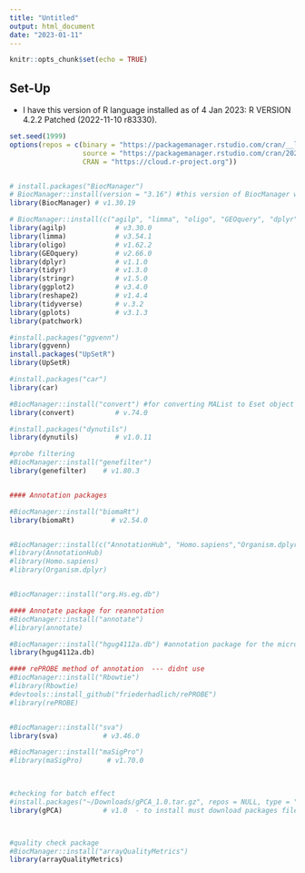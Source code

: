 ```yaml
---
title: "Untitled"
output: html_document
date: "2023-01-11"
---
```


```r
knitr::opts_chunk$set(echo = TRUE)
```

## Set-Up ##
- I have this version of R language installed as of 4 Jan 2023: R VERSION 4.2.2 Patched (2022-11-10 r83330). 

```r
set.seed(1999)
options(repos = c(binary = "https://packagemanager.rstudio.com/cran/__linux__/jammy/2023-01-04",
                  source = "https://packagemanager.rstudio.com/cran/2023-01-04",
                  CRAN = "https://cloud.r-project.org"))


# install.packages("BiocManager")
# BiocManager::install(version = "3.16") #this version of BiocManager works with R version 4.2.2
library(BiocManager) # v1.30.19

# BiocManager::install(c("agilp", "limma", "oligo", "GEOquery", "dplyr", "stringr", "ggplot2", "reshape2", "tidyverse", "gplots"), ask=F)
library(agilp)            # v3.30.0
library(limma)            # v3.54.1
library(oligo)            # v1.62.2
library(GEOquery)         # v2.66.0
library(dplyr)            # v1.1.0
library(tidyr)            # v1.3.0
library(stringr)          # v1.5.0
library(ggplot2)          # v3.4.0
library(reshape2)         # v1.4.4
library(tidyverse)        # v.3.2
library(gplots)           # v3.1.3
library(patchwork)

#install.packages("ggvenn")  
library(ggvenn)
install.packages("UpSetR")  
library(UpSetR)

#install.packages("car")  
library(car)

#BiocManager::install("convert") #for converting MAList to Eset object
library(convert)          # v.74.0

#install.packages("dynutils")
library(dynutils)         # v1.0.11

#probe filtering
#BiocManager::install("genefilter")
library(genefilter)    # v1.80.3


#### Annotation packages

#BiocManager::install("biomaRt")
library(biomaRt)         # v2.54.0


#BiocManager::install(c("AnnotationHub", "Homo.sapiens","Organism.dplyr"))  #https://www.bioconductor.org/packages/release/workflows/vignettes/annotation/inst/doc/Annotation_Resources.html#introduction
#library(AnnotationHub)
#library(Homo.sapiens)
#library(Organism.dplyr)


#BiocManager::install("org.Hs.eg.db")

#### Annotate package for reannotation
#BiocManager::install("annotate")
#library(annotate)

#BiocManager::install("hgug4112a.db") #annotation package for the microarray platform used - catalog code of microarray is G4112F
library(hgug4112a.db)

#### rePROBE method of annotation  --- didnt use
#BiocManager::install("Rbowtie")
#library(Rbowtie)
#devtools::install_github("friederhadlich/rePROBE")
#library(rePROBE)


#BiocManager::install("sva")
library(sva)           # v3.46.0

#BiocManager::install("maSigPro")
#library(maSigPro)      # v1.70.0
 


#checking for batch effect
#install.packages("~/Downloads/gPCA_1.0.tar.gz", repos = NULL, type = "source")
library(gPCA)          # v1.0  - to install must download packages files from archive.



#quality check package
#BiocManager::install("arrayQualityMetrics")
library(arrayQualityMetrics)

```

```r

```

